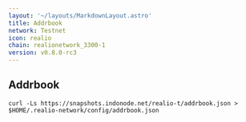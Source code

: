 ```yaml
---
layout: '~/layouts/MarkdownLayout.astro'
title: Addrbook
network: Testnet
icon: realio
chain: realionetwork_3300-1
version: v0.8.0-rc3
---
```

## Addrbook

```
curl -Ls https://snapshots.indonode.net/realio-t/addrbook.json > $HOME/.realio-network/config/addrbook.json
```